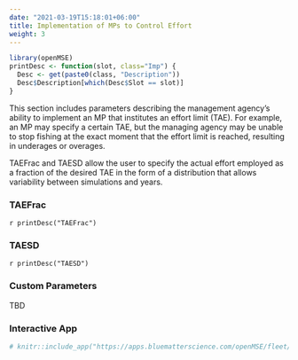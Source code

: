 ```yaml
---
date: "2021-03-19T15:18:01+06:00"
title: Implementation of MPs to Control Effort
weight: 3
---
```


```r
library(openMSE)
printDesc <- function(slot, class="Imp") {
  Desc <- get(paste0(class, "Description"))
  Desc$Description[which(Desc$Slot == slot)]
}
```

This section includes parameters describing the management agency's ability to implement an MP that institutes an effort limit (TAE). For example, an MP may specify a certain TAE, but the managing agency may be unable to stop fishing at the exact moment that the effort limit is reached, resulting in underages or overages. 

TAEFrac and TAESD allow the user to specify the actual effort employed as a fraction of the desired TAE in the form of a distribution that allows variability between simulations and years. 

### TAEFrac
`r printDesc("TAEFrac")` 

### TAESD 
`r printDesc("TAESD")`
 

### Custom Parameters
TBD

### Interactive App 

```r
# knitr::include_app("https://apps.bluematterscience.com/openMSE/fleet/selectivity",height="1150px") 
```

